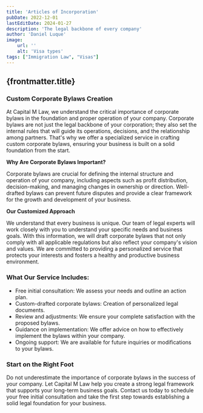 ```yaml
---
title: 'Articles of Incorporation'
pubDate: 2022-12-01
lastEditDate: 2024-01-27
description: 'The legal backbone of every company'
author: 'Daniel Luque'
image:
    url: ''
    alt: 'Visa types'
tags: ["Immigration Law", "Visas"]
---
```

## {frontmatter.title}

### Custom Corporate Bylaws Creation

At Capital M Law, we understand the critical importance of corporate bylaws in the foundation and proper operation of your company. Corporate bylaws are not just the legal backbone of your corporation; they also set the internal rules that will guide its operations, decisions, and the relationship among partners. That's why we offer a specialized service in crafting custom corporate bylaws, ensuring your business is built on a solid foundation from the start.

**Why Are Corporate Bylaws Important?**

Corporate bylaws are crucial for defining the internal structure and operation of your company, including aspects such as profit distribution, decision-making, and managing changes in ownership or direction. Well-drafted bylaws can prevent future disputes and provide a clear framework for the growth and development of your business.

**Our Customized Approach**

We understand that every business is unique. Our team of legal experts will work closely with you to understand your specific needs and business goals. With this information, we will draft corporate bylaws that not only comply with all applicable regulations but also reflect your company's vision and values. We are committed to providing a personalized service that protects your interests and fosters a healthy and productive business environment.

### What Our Service Includes:

- Free initial consultation: We assess your needs and outline an action plan.
- Custom-drafted corporate bylaws: Creation of personalized legal documents.
- Review and adjustments: We ensure your complete satisfaction with the proposed bylaws.
- Guidance on implementation: We offer advice on how to effectively implement the bylaws within your company.
- Ongoing support: We are available for future inquiries or modifications to your bylaws.

### Start on the Right Foot

Do not underestimate the importance of corporate bylaws in the success of your company. Let Capital M Law help you create a strong legal framework that supports your long-term business goals. Contact us today to schedule your free initial consultation and take the first step towards establishing a solid legal foundation for your business.
